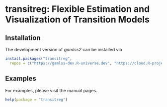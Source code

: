 <!-- README.md is generated from README.qmd via: quarto render README.qmd --to gfm -->

# transitreg: Flexible Estimation and Visualization of Transition Models

## Installation

The development version of *gamlss2* can be installed via

```r
install.packages("transitreg",
  repos = c("https://gamlss-dev.R-universe.dev", "https://cloud.R-project.org"))
```

## Examples

For examples, please visit the manual pages.

```r
help(package = "transitreg")
```

